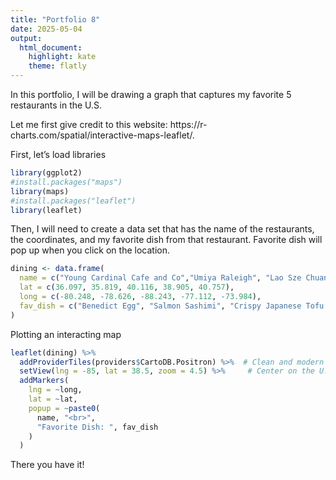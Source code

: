 ```yaml
---
title: "Portfolio 8"
date: 2025-05-04
output: 
  html_document: 
    highlight: kate
    theme: flatly
---
```


In this portfolio, I will be drawing a graph that captures my favorite 5 restaurants in the U.S.

Let me first give credit to this website: 
https://r-charts.com/spatial/interactive-maps-leaflet/.     

First, let's load libraries
```r
library(ggplot2)
#install.packages("maps")
library(maps)
#install.packages("leaflet") 
library(leaflet)
```

Then, I will need to create a data set that has the name of the restaurants, the coordinates, and my favorite dish from that restaurant. Favorite dish will pop up when you click on the location.
```r
dining <- data.frame(
  name = c("Young Cardinal Cafe and Co","Umiya Raleigh", "Lao Sze Chuan Chinese Restaurant and Bar", "Bostan Uyghur Cuisine", "I'm donut?"),
  lat = c(36.097, 35.819, 40.116, 38.905, 40.757),
  long = c(-80.248, -78.626, -88.243, -77.112, -73.984),
  fav_dish = c("Benedict Egg", "Salmon Sashimi", "Crispy Japanese Tofu with Salted Egg Yolk", "Lagmen", "PB & J")
)
```


Plotting an interacting map
```r
leaflet(dining) %>%
  addProviderTiles(providers$CartoDB.Positron) %>%  # Clean and modern background
  setView(lng = -85, lat = 38.5, zoom = 4.5) %>%     # Center on the U.S.
  addMarkers(
    lng = ~long,
    lat = ~lat,
    popup = ~paste0(
      name, "<br>",
      "Favorite Dish: ", fav_dish
    )
  )
```

There you have it!